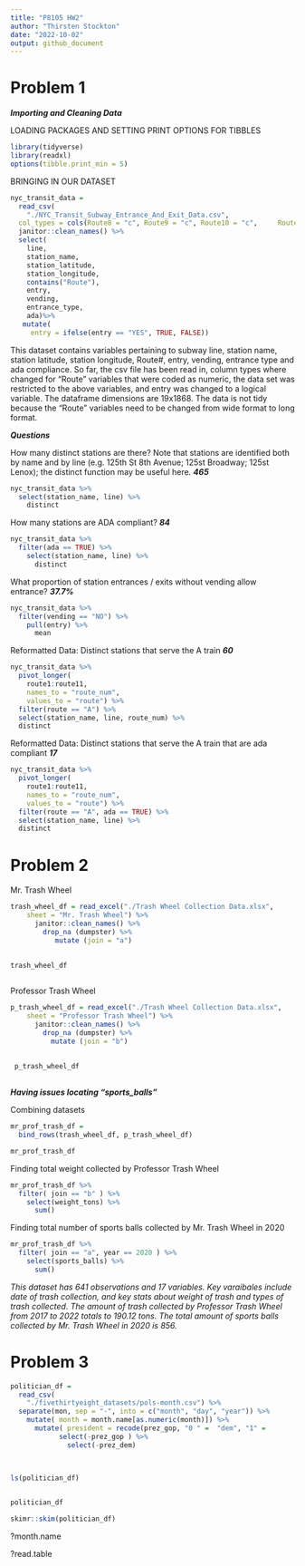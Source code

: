 ```yaml
---
title: "P8105 HW2"
author: "Thirsten Stockton"
date: "2022-10-02"
output: github_document
---
```


# Problem 1

***Importing and Cleaning Data***


LOADING PACKAGES AND SETTING PRINT OPTIONS FOR TIBBLES

```r

library(tidyverse)
library(readxl)
options(tibble.print_min = 5)

```

BRINGING IN OUR DATASET

```r

nyc_transit_data = 
  read_csv(
    "./NYC_Transit_Subway_Entrance_And_Exit_Data.csv",
  col_types = cols(Route8 = "c", Route9 = "c", Route10 = "c",     Route11 = "c"))%>%
  janitor::clean_names() %>%
  select(
    line,
    station_name,
    station_latitude,
    station_longitude,
    contains("Route"),
    entry,
    vending,
    entrance_type,
    ada)%>%
   mutate(
     entry = ifelse(entry == "YES", TRUE, FALSE))

```

This dataset contains variables pertaining to subway line, station name, station latitude, station longitude, Route#, entry, vending, entrance type and ada compliance. So far, the csv file has been read in, column types where changed for "Route" variables that were coded as numeric, the data set was restricted to the above variables, and entry was changed to a logical variable. The dataframe dimensions are 19x1868. The data is not tidy because the "Route" variables need to be changed from wide format to long format.

***Questions***

How many distinct stations are there? Note that stations are identified both by name and by line (e.g. 125th St 8th Avenue; 125st Broadway; 125st Lenox); the distinct function may be useful here. ***465***

```r
nyc_transit_data %>% 
  select(station_name, line) %>% 
    distinct
```

How many stations are ADA compliant? ***84***

```r
nyc_transit_data %>% 
  filter(ada == TRUE) %>% 
    select(station_name, line) %>% 
      distinct
```

What proportion of station entrances / exits without vending allow entrance? ***37.7%***

```r
nyc_transit_data %>% 
  filter(vending == "NO") %>% 
    pull(entry) %>% 
      mean
```

Reformatted Data: Distinct stations that serve the A train ***60***
```r
nyc_transit_data %>% 
  pivot_longer(
    route1:route11,
    names_to = "route_num",
    values_to = "route") %>% 
  filter(route == "A") %>% 
  select(station_name, line, route_num) %>% 
  distinct
```

Reformatted Data: Distinct stations that serve the A train that are ada compliant ***17***

```r
nyc_transit_data %>% 
  pivot_longer(
    route1:route11,
    names_to = "route_num",
    values_to = "route") %>% 
  filter(route == "A", ada == TRUE) %>% 
  select(station_name, line) %>% 
  distinct
```

# Problem 2

Mr. Trash Wheel

``` r

trash_wheel_df = read_excel("./Trash Wheel Collection Data.xlsx",
    sheet = "Mr. Trash Wheel") %>%
      janitor::clean_names() %>%
        drop_na (dumpster) %>%
           mutate (join = "a") 
        

trash_wheel_df
  
```
Professor Trash Wheel

``` r

p_trash_wheel_df = read_excel("./Trash Wheel Collection Data.xlsx",
    sheet = "Professor Trash Wheel") %>%
      janitor::clean_names() %>%
        drop_na (dumpster) %>%
          mutate (join = "b") 
        
        
 p_trash_wheel_df     
  

```

***Having issues locating "sports_balls"***

Combining datasets

```r

mr_prof_trash_df =
  bind_rows(trash_wheel_df, p_trash_wheel_df)

mr_prof_trash_df

```

Finding total weight collected by Professor Trash Wheel
```r

mr_prof_trash_df %>%
  filter( join == "b" ) %>%
    select(weight_tons) %>%
      sum()

```

Finding total number of sports balls collected by Mr. Trash Wheel in 2020
```r

mr_prof_trash_df %>%
  filter( join == "a", year == 2020 ) %>%
    select(sports_balls) %>%
      sum()

```

_This dataset has 641 observations and 17 variables. Key varaibales include date of trash collection, and key stats about weight of trash and types of trash collected. The amount of trash collected by Professor Trash Wheel from 2017 to 2022 totals to 190.12 tons. The total amount of sports balls collected by Mr. Trash Wheel in 2020 is 856._

# Problem 3


```r

politician_df = 
  read_csv(
    "./fivethirtyeight_datasets/pols-month.csv") %>%
  separate(mon, sep = "-", into = c("month", "day", "year")) %>%
    mutate( month = month.name[as.numeric(month)]) %>%
      mutate( president = recode(prez_gop, "0 " =  "dem", "1" =           "gop") ) %>%
            select(-prez_gop ) %>%
              select(-prez_dem)
            
  

ls(politician_df)


politician_df

skimr::skim(politician_df)

```

?month.name

?read.table